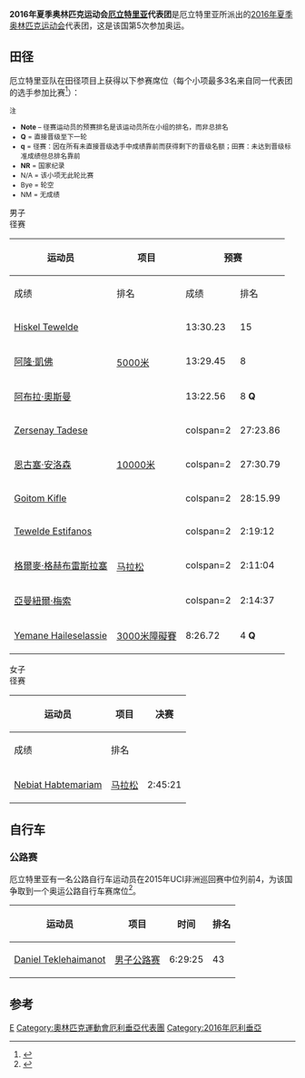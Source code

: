 {{NoteTA|G1=Sports}}
{{Infobox Country Olympics
|NOC=ERI
|games=2016年夏季
|competitors=12
|sports=2
|flagbearer=[[2016年夏季奧林匹克運動會入場旗手|开幕式]]：里约奥组委志愿者<ref>{{cite web |title=The Flagbearers for the Rio 2016 Opening Ceremony |url=https://stillmed.olympic.org/media/Document%20Library/OlympicOrg/News/2016/08/2016-08-05-Rio-2016-Opening-Ceremony-Flag-Bearers.pdf |publisher=[[国际奥林匹克委员会|International Olympic Committee]] |accessdate=2016-08-05 |date=2016-08-05 |archiveurl=https://web.archive.org/web/20160816094229/https://stillmed.olympic.org/media/Document%20Library/OlympicOrg/News/2016/08/2016-08-05-Rio-2016-Opening-Ceremony-Flag-Bearers.pdf |archivedate=2016-08-16 |deadurl=yes }}</ref><br/>闭幕式：[[Tsegay_Tuemay|Tsegay Tuemay]]（替补）<ref>{{cite web|title=The Flagbearers for the Rio 2016 Closing Ceremony|url=https://stillmed.olympic.org/media/Document%20Library/OlympicOrg/News/2016/08/2016-08-21-Rio-2016-Closing-Ceremony-Flag-Bearers.pdf|publisher=International Olympic Committee|accessdate=2016-09-22|date=2016-08-21|archiveurl=https://web.archive.org/web/20160822094245/https://stillmed.olympic.org/media/Document%20Library/OlympicOrg/News/2016/08/2016-08-21-Rio-2016-Closing-Ceremony-Flag-Bearers.pdf|archivedate=2016-08-22|dead-url=no}}</ref>
|gold=
|silver=
|bronze=
|rank=
}}

'''2016年夏季奥林匹克运动会[[厄立特里亚|厄立特里亚]]代表团'''是厄立特里亚所派出的[[2016年夏季奥林匹克运动会|2016年夏季奥林匹克运动会]]代表团，这是该国第5次参加奥运。

==田径==
{{main|2016年夏季奥林匹克运动会田径比赛}}
厄立特里亚队在田径项目上获得以下参赛席位（每个小项最多3名来自同一代表团的选手参加比赛<ref>{{cite web|title=IAAF Games of the XXX Olympiad – Rio 2016 Entry Standards|url=http://www.insidethegames.biz/media/file/559/IAAF%20Rio%202016%20standards.pdf|publisher=[[国际田径联合会|IAAF]]|accessdate=2015-04-18|archive-date=2016-07-07|archive-url=https://web.archive.org/web/20160707211107/http://www.insidethegames.biz/media/file/559/IAAF%20Rio%202016%20standards.pdf|dead-url=no}}</ref>）：

<small>
;注
*'''Note''' – 径赛运动员的预赛排名是该运动员所在小组的排名，而非总排名
*'''Q''' = 直接晋级至下一轮
*'''q''' = 径赛：因在所有未直接晋级选手中成绩靠前而获得剩下的晋级名额；田赛：未达到晋级标准成绩但总排名靠前
*'''NR''' = 国家纪录
*N/A = 该小项无此轮比赛
*Bye = 轮空
*NM = 无成绩
</small>

;男子
;径赛
{| class="wikitable" style="font-size:90%"
|-
!rowspan="2"|运动员
!rowspan="2"|项目
!colspan="2"|预赛
!colspan="2"|决赛
|-style="font-size:95%"
!成绩
!排名
!成绩
!排名
|-align=center
|align=left|[[Hiskel_Tewelde|Hiskel Tewelde]]
|align=left rowspan=3|[[2016年夏季奧林匹克運動會田徑男子5000公尺比賽|5000米]]
|13:30.23
|15
|colspan="2" bgcolor="honeydew" |未能晋级
|-align=center
|align=left|[[阿隆·凱佛|阿隆·凱佛]]
|13:29.45
|8
|colspan="2" bgcolor="honeydew" |未能晋级
|-align=center
|align=left|[[阿布拉·奧斯曼|阿布拉·奧斯曼]]
|13:22.56
|8 '''Q'''
|13:09.56
|10
|-align=center
|align=left|[[Zersenay_Tadese|Zersenay Tadese]]
|align=left rowspan=3|[[2016年夏季奧林匹克運動會田徑男子10000公尺比賽|10000米]]
|colspan=2 {{n/a}}
|27:23.86
|8
|-align=center
|align=left|[[恩古塞·安洛森|恩古塞·安洛森]]
|colspan=2 {{n/a}}
|27:30.79
|9
|-align=center
|align=left|[[Goitom_Kifle|Goitom Kifle]]
|colspan=2 {{n/a}}
|28:15.99
|24
|-align=center
|align=left|[[Tewelde_Estifanos|Tewelde Estifanos]]
|align=left rowspan=3|[[2016年夏季奧林匹克運動會田徑男子馬拉松比賽|马拉松]]
|colspan=2 {{n/a}}
|2:19:12
|60
|-align=center
|align=left|[[格爾麥·格赫布雷斯拉塞|格爾麥·格赫布雷斯拉塞]]
|colspan=2 {{n/a}}
|2:11:04
|4
|-align=center
|align=left|[[亞曼紐爾·梅索|亞曼紐爾·梅索]]
|colspan=2 {{n/a}}
|2:14:37
|21
|-align=center
|align=left|[[Yemane_Haileselassie|Yemane Haileselassie]]
|align=left|[[2016年夏季奧林匹克運動會田徑男子3000公尺障礙賽|3000米障礙賽]]
|8:26.72
|4 '''Q'''
|8:40.68
|11
|}

;女子
;径赛
{| class="wikitable" style="font-size:90%"
|-
!rowspan="2"|运动员
!rowspan="2"|项目
!colspan="2"|决赛
|-style="font-size:95%"
!成绩
!排名
|-align=center
|align=left|[[Nebiat_Habtemariam|Nebiat Habtemariam]]
|align=left|[[2016年夏季奧林匹克運動會田徑女子馬拉松比賽|马拉松]]
|2:45:21
|80
|}

==自行车==
{{main|2016年夏季奥林匹克运动会自行车比赛}}

===公路赛===
厄立特里亚有一名公路自行车运动员在2015年UCI非洲巡回赛中位列前4，为该国争取到一个奥运公路自行车赛席位<ref>{{cite news|title=UCI announces men's road Olympic quotas|url=http://www.cyclingnews.com/news/uci-announces-mens-road-olympic-quotas/|publisher=Cyclingnews.com|date=2016-01-18|accessdate=2016-01-20|archive-date=2016-01-20|archive-url=https://web.archive.org/web/20160120194804/http://www.cyclingnews.com/news/uci-announces-mens-road-olympic-quotas/|dead-url=no}}</ref>。

{| class="wikitable" style="font-size:90%"
|-
!运动员
!项目
!时间
!排名
|-align=center
|align=left|[[Daniel_Teklehaimanot|Daniel Teklehaimanot]]
|align=left|[[2016年夏季奧林匹克運動會男子公路自由車比賽|男子公路赛]]
|6:29:25
|43
|}

==参考==
{{reflist}}

{{Nations at the 2016 Summer Olympics}}

[[Category:2016年夏季奧林匹克運動會代表團|E]]
[[Category:奧林匹克運動會厄利垂亞代表團|Category:奧林匹克運動會厄利垂亞代表團]]
[[Category:2016年厄利垂亞|Category:2016年厄利垂亞]]